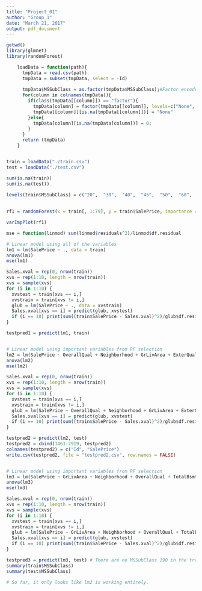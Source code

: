 ```yaml
---
title: "Project_01"
author: "Group_1"
date: "March 21, 2017"
output: pdf_document
---
```


```r
getwd()
library(glmnet)
library(randomForest)
```

```r
    loadData = function(path){
      tmpData = read.csv(path)
      tmpData = subset(tmpData, select = -Id)
      
      tmpData$MSSubClass = as.factor(tmpData$MSSubClass);#Factor encoded as a numeric value
      for(column in colnames(tmpData)){
        if(class(tmpData[[column]]) == "factor"){
          tmpData[column] = factor(tmpData[[column]], levels=c("None", levels(tmpData[[column]])))
          tmpData[[column]][is.na(tmpData[[column]])] = "None"
        }else{
          tmpData[column][is.na(tmpData[column])] = 0;
        }
      }
      return (tmpData)
    }


train = loadData("./train.csv")
test = loadData("./test.csv")

sum(is.na(train))
sum(is.na(test))
    
levels(train$MSSubClass) = c("20",  "30",  "40",  "45",  "50",  "60",  "70",  "75",  "80",  "85",  "90",  "120", "150", "160", "180", "190")
    
```

```r
rf1 = randomForest(x = train[, 1:79], y = train$SalePrice, importance = TRUE, data = train)

varImpPlot(rf1)
```

```r
mse = function(linmod) sum(linmod$residuals^2)/linmod$df.residual

# Linear model using all of the variables
lm1 = lm(SalePrice ~ ., data = train)
anova(lm1)
mse(lm1)

Sales.xval = rep(0, nrow(train))
xvs = rep(1:10, length = nrow(train))
xvs = sample(xvs)
for (i in 1:10) {
  xvstest = train[xvs == i,]
  xvstrain = train[xvs != i,]
  glub = lm(SalePrice ~ ., data = xvstrain)
  Sales.xval[xvs == i] = predict(glub, xvstest)
  if (i == 10) print(sum((train$SalePrice - Sales.xval)^2)/glub$df.residual)
}

testpred1 = predict(lm1, train)


# Linear model using important variables from RF selection
lm2 = lm(SalePrice ~ OverallQual + Neighborhood + GrLivArea + ExterQual + GarageCars, data = train)
anova(lm2)
mse(lm2)

Sales.xval = rep(0, nrow(train))
xvs = rep(1:10, length = nrow(train))
xvs = sample(xvs)
for (i in 1:10) {
  xvstest = train[xvs == i,]
  xvstrain = train[xvs != i,]
  glub = lm(SalePrice ~ OverallQual + Neighborhood + GrLivArea + ExterQual + GarageCars, data = xvstrain)
  Sales.xval[xvs == i] = predict(glub, xvstest)
  if (i == 10) print(sum((train$SalePrice - Sales.xval)^2)/glub$df.residual)
}

testpred2 = predict(lm2, test)
testpred2 = cbind(1461:2919, testpred2)
colnames(testpred2) = c("Id", "SalePrice")
write.csv(testpred2, file = "testpred2.csv", row.names = FALSE)


# Linear model using important variables from RF selection
lm3 = lm(SalePrice ~ GrLivArea + Neighborhood + OverallQual + TotalBsmtSF + MSSubClass, data = train)
anova(lm3)
mse(lm3)

Sales.xval = rep(0, nrow(train))
xvs = rep(1:10, length = nrow(train))
xvs = sample(xvs)
for (i in 1:10) {
  xvstest = train[xvs == i,]
  xvstrain = train[xvs != i,]
  glub = lm(SalePrice ~ GrLivArea + Neighborhood + OverallQual + TotalBsmtSF + MSSubClass, data = xvstrain)
  Sales.xval[xvs == i] = predict(glub, xvstest)
  if (i == 10) print(sum((train$SalePrice - Sales.xval)^2)/glub$df.residual)
}

testpred3 = predict(lm3, test) # There are no MSSubClass 190 in the training data, but there are 31 in the testing data. The linear model doesn't know how to handle these observations. ???
summary(train$MSSubClass)
summary(test$MSSubClass)

# So far, it only looks like lm2 is working entirely.
```

